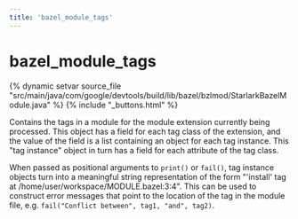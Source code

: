 ```yaml
---
title: 'bazel_module_tags'
---
```


<html devsite>
<head>
  <meta name="project_path" value="/_project.yaml">
  <meta name="book_path" value="/_book.yaml">
</head>
<body>

<h1 class="page-title" id="modules.bazel_module_tags">bazel_module_tags</h1>

{% dynamic setvar source_file "src/main/java/com/google/devtools/build/lib/bazel/bzlmod/StarlarkBazelModule.java" %}
{% include "_buttons.html" %}
<!-- {% raw %} -->

Contains the tags in a module for the module extension currently being processed. This object has a field for each tag class of the extension, and the value of the field is a list containing an object for each tag instance. This "tag instance" object in turn has a field for each attribute of the tag class.

When passed as positional arguments to <code>print()</code> or <code>fail()</code>, tag instance objects turn into a meaningful string representation of the form "'install' tag at /home/user/workspace/MODULE.bazel:3:4". This can be used to construct error messages that point to the location of the tag in the module file, e.g. <code>fail("Conflict between", tag1, "and", tag2)</code>.



</body>
</html>

<!-- {% endraw %} -->

